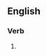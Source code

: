 ==English==

===Verb===
{{head|en|present participle}}

# {{present participle of|corrival|lang=en|nocat=1}}